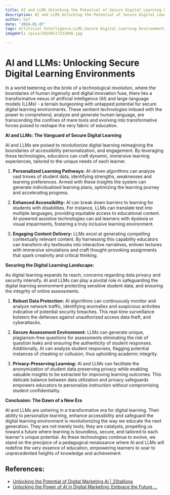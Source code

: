 ```yaml
---
title: AI and LLMS Unlocking the Potential of Secure Digital Learning Environments
description: AI and LLMS Unlocking the Potential of Secure Digital Learning Environments
author: Usf
date: '2024-01-07'
tags: Artificial Intelligence,LLMS,Secure Digital Learning Environments
imageUrl: /pixa/20240117222846.jpg

---
```

# AI and  LLMs: Unlocking Secure Digital Learning Environments

In a world teetering on the brink of a technological revolution, where the boundaries of human ingenuity and  digital innovation fuse, there lies a transformative nexus of artificial intelligence (AI) and large-language  models (LLMs) - a terrain burgeoning with untapped potential for secure digital learning environments. These  sentient technologies imbued with the power to comprehend, analyze and  generate human language, are transcending the confines of mere tools and evolving into  transformative forces poised to reshape the very fabric of education.

**AI and LLMs:  The  Vanguard  of Secure Digital Learning**

AI and LLMs are poised to revolutionize  digital learning reimagining the boundaries of accessibility personalization, and engagement. By leveraging these technologies, educators can  craft dynamic, immersive learning experiences, tailored to  the unique needs of  each learner.

1.  **Personalized Learning Pathways:** AI-driven algorithms  can analyze vast troves of student data, identifying strengths, weaknesses and learning preferences. Armed with these insights the system can generate  individualized learning plans, optimizing the  learning journey and accelerating progress.

2. **Enhanced Accessibility:** AI  can break down barriers to learning for students with disabilities. For instance, LLMs can translate  text into multiple languages, providing equitable access  to educational content. AI-powered assistive technologies can aid learners with  dyslexia or visual impairments, fostering a truly inclusive learning environment.

3.  **Engaging Content Delivery:** LLMs excel at generating compelling contextually relevant content. By harnessing this capability educators can transform  dry  textbooks into interactive narratives, enliven lectures with immersive simulations and craft thought-provoking assignments that spark creativity and  critical thinking.

**Securing the Digital Learning Landscape:**

As digital  learning expands its  reach, concerns regarding data  privacy and security intensify. AI and LLMs can play  a pivotal role  in  safeguarding the digital learning environment protecting sensitive student data, and ensuring the integrity of online assessments.

1. **Robust Data Protection:** AI algorithms can continuously monitor and analyze network traffic, identifying anomalies and suspicious  activities indicative of potential security breaches. This real-time  surveillance bolsters the defenses against unauthorized access data theft, and cyberattacks.

2. **Secure Assessment Environment:** LLMs can generate  unique, plagiarism-free questions  for assessments eliminating the risk  of question leaks and ensuring the  authenticity of student responses. Additionally, AI can analyze student responses, flagging potential instances of cheating or collusion, thus upholding  academic integrity.

3. **Privacy-Preserving Learning:** AI and LLMs can facilitate the anonymization of student data preserving privacy  while enabling valuable insights to  be extracted for improving learning outcomes. This delicate balance between data utilization and privacy safeguards empowers educators to personalize  instruction without compromising  student confidentiality.

**Conclusion: The Dawn of  a New Era**

AI and LLMs are ushering in a transformative era for digital learning. Their ability to personalize learning, enhance accessibility and safeguard the digital learning environment is revolutionizing the way we educate the next generation. They are not merely tools; they  are catalysts, propelling us toward a future where learning  is boundless, secure, and tailored to each learner's  unique potential. As these technologies continue to evolve, we stand on the precipice of a pedagogical renaissance where AI and LLMs will  redefine the very essence of education, empowering learners  to soar  to unprecedented  heights  of knowledge and achievement.

## References:
- [Unlocking the Potential of Digital Marketing AI | 2Stallions](https://2stallions.com/blog/unlocking-the-potential-of-digital-marketing-ai/)
- [Unlocking the Power of AI in Digital Marketing: Embrace the Future ...](https://www.linkedin.com/pulse/unlocking-power-ai-digital-marketing-embrace-future-growth-ezioha)
